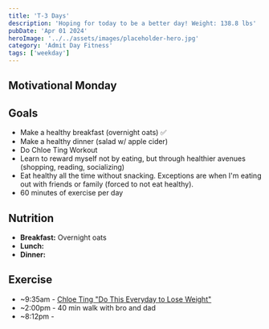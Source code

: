 ```yaml
---
title: 'T-3 Days'
description: 'Hoping for today to be a better day! Weight: 138.8 lbs'
pubDate: 'Apr 01 2024'
heroImage: '../../assets/images/placeholder-hero.jpg'
category: 'Admit Day Fitness'
tags: ['weekday']
---
```


## Motivational Monday

## Goals

- Make a healthy breakfast (overnight oats) ✅
- Make a healthy dinner (salad w/ apple cider)
- Do Chloe Ting Workout
- Learn to reward myself not by eating, but through healthier avenues (shopping, reading, socializing)
- Eat healthy all the time without snacking. Exceptions are when I'm eating out with friends or family (forced to not eat healthy).
- 60 minutes of exercise per day

## Nutrition

- **Breakfast:** Overnight oats
- **Lunch:**
- **Dinner:**

## Exercise

- ~9:35am - [Chloe Ting "Do This Everyday to Lose Weight"](https://www.youtube.com/watch?v=2MoGxae-zyo)
- ~2:00pm - 40 min walk with bro and dad
- ~8:12pm -
